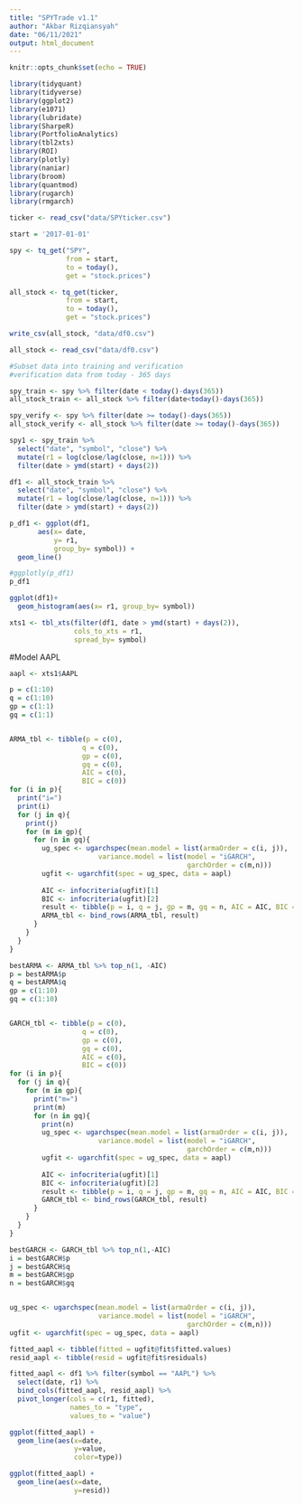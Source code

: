 ```yaml
---
title: "SPYTrade v1.1"
author: "Akbar Rizqiansyah"
date: "06/11/2021"
output: html_document
---
```


```r
knitr::opts_chunk$set(echo = TRUE)
```

```r
library(tidyquant)
library(tidyverse)
library(ggplot2)
library(e1071)
library(lubridate)
library(SharpeR)
library(PortfolioAnalytics)
library(tbl2xts)
library(ROI)
library(plotly)
library(naniar)
library(broom)
library(quantmod)
library(rugarch)
library(rmgarch)
```

```r
ticker <- read_csv("data/SPYticker.csv")

start = '2017-01-01'

```

```r
spy <- tq_get("SPY",
              from = start,
              to = today(),
              get = "stock.prices")
```

```r
all_stock <- tq_get(ticker,
              from = start,
              to = today(),
              get = "stock.prices")
```

```r
write_csv(all_stock, "data/df0.csv")
```

```r
all_stock <- read_csv("data/df0.csv")
```

```r
#Subset data into training and verification
#verification data from today - 365 days

spy_train <- spy %>% filter(date < today()-days(365))
all_stock_train <- all_stock %>% filter(date<today()-days(365))

spy_verify <- spy %>% filter(date >= today()-days(365))
all_stock_verify <- all_stock %>% filter(date >= today()-days(365))

```



```r
spy1 <- spy_train %>%
  select("date", "symbol", "close") %>%
  mutate(r1 = log(close/lag(close, n=1))) %>%
  filter(date > ymd(start) + days(2))

df1 <- all_stock_train %>%
  select("date", "symbol", "close") %>%
  mutate(r1 = log(close/lag(close, n=1))) %>%
  filter(date > ymd(start) + days(2))
```


```r
p_df1 <- ggplot(df1,
       aes(x= date,
           y= r1,
           group_by= symbol)) + 
  geom_line()

#ggplotly(p_df1)
p_df1

ggplot(df1)+
  geom_histogram(aes(x= r1, group_by= symbol))
```

```r
xts1 <- tbl_xts(filter(df1, date > ymd(start) + days(2)), 
                cols_to_xts = r1, 
                spread_by= symbol)
```

#Model AAPL
```r
aapl <- xts1$AAPL

p = c(1:10)
q = c(1:10)
gp = c(1:1)
gq = c(1:1)


ARMA_tbl <- tibble(p = c(0),
                  q = c(0),
                  gp = c(0),
                  gq = c(0),
                  AIC = c(0),
                  BIC = c(0))
for (i in p){
  print("i=")
  print(i)
  for (j in q){
    print(j)
    for (m in gp){
      for (n in gq){
        ug_spec <- ugarchspec(mean.model = list(armaOrder = c(i, j)),
                      variance.model = list(model = "iGARCH", 
                                            garchOrder = c(m,n)))
        ugfit <- ugarchfit(spec = ug_spec, data = aapl)
        
        AIC <- infocriteria(ugfit)[1]
        BIC <- infocriteria(ugfit)[2]
        result <- tibble(p = i, q = j, gp = m, gq = n, AIC = AIC, BIC = BIC)
        ARMA_tbl <- bind_rows(ARMA_tbl, result)
      }
    }
  }
}
```

```r
bestARMA <- ARMA_tbl %>% top_n(1, -AIC)
p = bestARMA$p
q = bestARMA$q
gp = c(1:10)
gq = c(1:10)


GARCH_tbl <- tibble(p = c(0),
                  q = c(0),
                  gp = c(0),
                  gq = c(0),
                  AIC = c(0),
                  BIC = c(0))
for (i in p){
  for (j in q){
    for (m in gp){
      print("m=")
      print(m)
      for (n in gq){
        print(n)
        ug_spec <- ugarchspec(mean.model = list(armaOrder = c(i, j)),
                      variance.model = list(model = "iGARCH", 
                                            garchOrder = c(m,n)))
        ugfit <- ugarchfit(spec = ug_spec, data = aapl)
        
        AIC <- infocriteria(ugfit)[1]
        BIC <- infocriteria(ugfit)[2]
        result <- tibble(p = i, q = j, gp = m, gq = n, AIC = AIC, BIC = BIC)
        GARCH_tbl <- bind_rows(GARCH_tbl, result)
      }
    }
  }
}
```

```r
bestGARCH <- GARCH_tbl %>% top_n(1,-AIC)
i = bestGARCH$p
j = bestGARCH$q
m = bestGARCH$gp
n = bestGARCH$gq


ug_spec <- ugarchspec(mean.model = list(armaOrder = c(i, j)),
                      variance.model = list(model = "iGARCH", 
                                            garchOrder = c(m,n)))
ugfit <- ugarchfit(spec = ug_spec, data = aapl)
```


```r
fitted_aapl <- tibble(fitted = ugfit@fit$fitted.values)
resid_aapl <- tibble(resid = ugfit@fit$residuals)

fitted_aapl <- df1 %>% filter(symbol == "AAPL") %>%
  select(date, r1) %>%
  bind_cols(fitted_aapl, resid_aapl) %>%
  pivot_longer(cols = c(r1, fitted),
               names_to = "type",
               values_to = "value")

ggplot(fitted_aapl) +
  geom_line(aes(x=date,
                y=value,
                color=type))

ggplot(fitted_aapl) +
  geom_line(aes(x=date,
                y=resid))
```